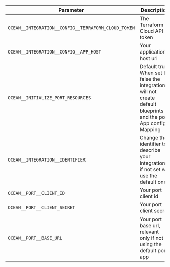 | Parameter                                           | Description                                                                                                        | Required |
| --------------------------------------------------- | ------------------------------------------------------------------------------------------------------------------ | -------- |
| `OCEAN__INTEGRATION__CONFIG__TERRAFORM_CLOUD_TOKEN` | The Terraform Cloud API token                                                                                      | ✅       |
| `OCEAN__INTEGRATION__CONFIG__APP_HOST`              | Your application's host url                                                                                        | ❌       |
| `OCEAN__INITIALIZE_PORT_RESOURCES`                  | Default true, When set to false the integration will not create default blueprints and the port App config Mapping | ❌       |
| `OCEAN__INTEGRATION__IDENTIFIER`                    | Change the identifier to describe your integration, if not set will use the default one                            | ❌       |
| `OCEAN__PORT__CLIENT_ID`                            | Your port client id                                                                                                | ✅       |
| `OCEAN__PORT__CLIENT_SECRET`                        | Your port client secret                                                                                            | ✅       |
| `OCEAN__PORT__BASE_URL`                             | Your port base url, relevant only if not using the default port app                                                | ❌       |
